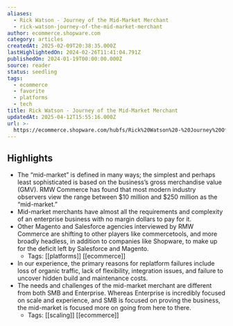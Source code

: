 ```yaml
---
aliases:
  - Rick Watson - Journey of the Mid-Market Merchant
  - rick-watson-journey-of-the-mid-market-merchant
author: ecommerce.shopware.com
category: articles
createdAt: 2025-02-09T20:38:35.000Z
lastHighlightedOn: 2024-02-26T11:41:04.791Z
publishedOn: 2024-01-19T00:00:00.000Z
source: reader
status: seedling
tags:
  - ecommerce
  - favorite
  - platforms
  - tech
title: Rick Watson - Journey of the Mid-Market Merchant
updatedAt: 2025-04-12T15:55:16.000Z
url: >-
  https://ecommerce.shopware.com/hubfs/Rick%20Watson%20-%20Journey%20Of%20The%20Mid-Market%20Merchant.pdf?_gl=1*kbml45*_ga*NjA0OTUxNTQ1LjE3MDgwMTA3NTk.*_ga_9JLJ6GGB76*MTcwODAxMDc1OS4xLjEuMTcwODAxMDc5NS4wLjAuMA..
---
```

## Highlights

- The “mid-market” is defined in many ways; the simplest and perhaps least sophisticated is based on the business’s gross merchandise value (GMV). RMW Commerce has found that most modern industry observers view the range between $10 million and $250 million as the “mid-market.”
- Mid-market merchants have almost all the requirements and complexity of an enterprise business with no margin dollars to pay for it.
- Other Magento and Salesforce agencies interviewed by RMW Commerce are shifting to other players like commercetools, and more broadly headless, in addition to companies like Shopware, to make up for the deficit left by Salesforce and Magento.
    - Tags: [[platforms]] [[ecommerce]]
- In our experience, the primary reasons for replatform failures include loss of organic traffic, lack of flexibility, integration issues, and failure to uncover hidden build and maintenance costs.
- The needs and challenges of the mid-market merchant are different from both SMB and Enterprise. Whereas Enterprise is incredibly focused on scale and experience, and SMB is focused on proving the business, the mid-market is focused more on going from here to there.
    - Tags: [[scaling]] [[ecommerce]]

